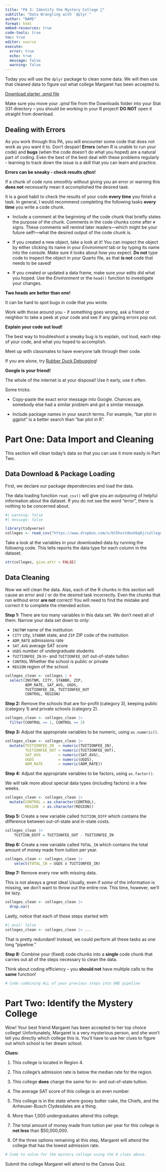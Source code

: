 ```yaml
---
title: "PA 3: Identify the Mystery College 🏫"
subtitle: "Data Wrangling with `dplyr`"
author: "NAME"
format: html
embed-resources: true
code-tools: true
toc: true
editor: source
execute: 
  error: true
  echo: true
  message: false
  warning: false
---
```


Today you will use the `dplyr` package to clean some data. We will then use that cleaned data to figure out what college Margaret has been accepted to.

[Download starter .qmd file](PA3.qmd)

::: callout-caution
Make sure you move your *.qmd* file from the Downloads folder into your Stat 331 directory -- you should be working in your R project! **DO NOT** open it straight from download.
:::

::: {.callout-tip collapse="true"}

## Dealing with Errors

As you work through this PA, you will encounter some code that does not work as you want it to. Don't despair! **Errors** (when R is unable to run your code) and **bugs** (when the code doesn't do what you hoped) are a natural part of coding. Even the best of the best deal with these problems regularly - learning to track down the issue is a skill that you can learn and practice.

**Errors can be sneaky - check results *often*!**

If a chunk of code runs smoothly without giving you an error or warning this **does not** necessarily mean it accomplished the desired task.

It is a good habit to check the results of your code **every time** you finish a task. In general, I would recommend completing the following tasks **every time** you write a code chunk.

-   Include a comment at the beginning of the code chunk that briefly states the purpose of the chunk. Comments in the code chunks come after `#` signs. These comments will remind later readers---which might be your future self!---what the desired output of the code chunk is.

-   If you created a new object, take a look at it! You can inspect the object by either clicking its name in your *Environment* tab or by typing its name into the console. Make sure it looks about how you expect. **Do not** type code to inspect the object in your Quarto file, as that **is not** code that needs to be saved!

-   If you created or updated a data frame, make sure your edits did what you hoped. Use the *Environment* or the `head()` function to investigate your changes.

**Two heads are better than one!**

It can be hard to spot bugs in code that you wrote.

Work with those around you - if something goes wrong, ask a friend or neighbor to take a peek at your code and see if any glaring errors pop out.

**Explain your code out loud!**

The best way to troubleshoot a sneaky bug is to explain, out loud, each step of your code, and what you hoped to accomplish.

Meet up with classmates to have everyone talk through their code.

If you are alone, try [Rubber Duck Debugging](https://en.wikipedia.org/wiki/Rubber_duck_debugging)!

**Google is your friend!**

The whole of the internet is at your disposal! Use it early, use it often.

Some tricks:

-   Copy-paste the exact error message into Google. Chances are, somebody else had a similar problem and got a similar message.

-   Include package names in your search terms. For example, "bar plot in ggplot" is a better search than "bar plot in R".

:::


# Part One: Data Import and Cleaning

This section will clean today's data so that you can use it more easily in Part Two.

## Data Download & Package Loading

First, we declare our package dependencies and load the data.

::: callout-warning
The data loading function `read_csv()` will give you an outpouring of helpful information about the dataset. If you do not see the word "error", there is nothing to be concerned about.
:::

```r
#| warning: false
#| message: false

library(tidyverse)
colleges <- read_csv("https://www.dropbox.com/s/bt5hvctdevhbq6j/colleges.csv?dl=1")
```

Take a look at the variables in your downloaded data by running the following code. This tells reports the data type for each column in the dataset.

```r
str(colleges, give.attr = FALSE)
```


## Data Cleaning

Now we will clean the data. Alas, each of the R chunks in this section will cause an error and / or do the desired task incorrectly. Even the chunks that run without error **are not** correct! You will need to find the mistake and correct it to complete the intended action.

**Step 1:** There are too many variables in this data set. We don't need all of them. Narrow your data set down to only:

-   `INSTNM` name of the institution
-   `CITY` city, `STABBR` state, and `ZIP` ZIP code of the institution
-   `ADM_RATE` admissions rate
-   `SAT_AVG` average SAT score
-   `UGDS` number of undergraduate students
-    `TUITIONFEE_IN` in- and `TUITIONFEE_OUT` out-of-state tuition
-   `CONTROL` Whether the school is public or private
-   `REGION` region of the school.

```r
colleges_clean <- colleges | >  
  select(INSTNM, CITY, STABBR, ZIP,
         ADM_RATE, SAT_AVG, UGDS,
         TUITIONFEE_IN, TUITIONFEE_OUT
         CONTROL, REGION) 
```

**Step 2:** Remove the schools that are for-profit (category 3), keeping public (category 1) and private schools (category 2).

```r
colleges_clean <- colleges_clean |> 
  filter(CONTROL == 1, CONTROL == 2)
```

**Step 3:** Adjust the appropriate variables to be numeric, using `as.numeric()`.

```r
colleges_clean <- colleges_clean |> 
  mutate(TUITIONFEE_IN  = numeric(TUITIONFEE_IN),
         TUITIONFEE_OUT = numeric(TUITIONFEE_OUT),
         SAT_AVG        = numeric(SAT_AVG),
         UGDS           = numeric(UGDS),
         ADM_RATE       = numeric(ADM_RATE)) 
```

**Step 4:** Adjust the appropriate variables to be factors, using `as.factor()`.

::: callout-note
We will talk more about special data types (including factors) in a few weeks. 
:::

```r
colleges_clean <- colleges_clean |>
  mutate(CONTROL = as.character(CONTROL),
         REGION  = as.character(REGION))
```

**Step 5:** Create a new variable called `TUITION_DIFF` which contains the difference between out-of-state and in-state costs.

```r
colleges_clean |> 
    TUITION_DIFF = TUITIONFEE_OUT - TUITIONFEE_IN
```

**Step 6:** Create a new variable called `TOTAL_IN` which contains the total amount of money made from tuition per year.

```r
colleges_clean <- colleges_clean |> 
    select(TOTAL_IN = UGDS x TUITIONFEE_IN)
```

**Step 7:** Remove every row with missing data.

::: callout-warning
This is not always a great idea! Usually, even if *some* of the information is missing, we don't want to throw out the entire row. This time, however, we'll be lazy.
:::

```r
colleges_clean <- colleges_clean |> 
  drop.na()
```

Lastly, notice that each of these steps started with

```r
#| eval: false
colleges_clean <- colleges_clean |> ...
```

That is pretty redundant! Instead, we could perform all these tasks as one long "pipeline."

**Step 8:** Combine your (fixed) code chunks into a **single** code chunk that carries out all of the steps necessary to clean the data.

::: callout-tip
Think about coding efficiency -- you **should not** have multiple calls to the **same** function!
:::

```r
# Code combining ALL of your previous steps into ONE pipeline
```

# Part Two: Identify the Mystery College

Wow! Your best friend Margaret has been accepted to her top choice college! Unfortunately, Margaret is a very mysterious person, and she won't tell you directly which college this is. You'll have to use her clues to figure out which school is her dream school.

**Clues:**

1.  This college is located in Region 4.

2.  This college's admission rate is below the median rate for the region.

3.  This college **does** charge the same for in- and out-of-state tuition.

4.  The average SAT score of this college is an even number.

5.  This college is in the state where gooey butter cake, the Chiefs, and the Anheuser-Busch Clydesdales are a thing.

6.  More than 1,000 undergraduates attend this college.

7.  The total amount of money made from tuition per year for this college is **not less** than $50,000,000.

8.  Of the three options remaining at this step, Margaret will attend the college that has the lowest admission rate.

```r
# Code to solve for the mystery college using the 8 clues above.
```

Submit the college Margaret will attend to the Canvas Quiz.
